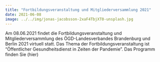 ```yaml
---
title: "Fortbildungsveranstaltung und Mitgliederversammlung 2021"
date: 2021-06-08 
image: ../../img/jonas-jacobsson-2xaF4TbjXT0-unsplash.jpg 
---
```

Am 08.06.2021 findet die Fortbildungsveranstaltung und Mitgliederversammlung des ÖGD-Landesverbandes Brandenburg und Berlin 2021 virtuell statt. Das Thema der Fortbildungsveranstaltung ist "Öffentlicher Gesundheitsdienst in Zeiten der Pandemie". 
Das Programm finden Sie (hier)




